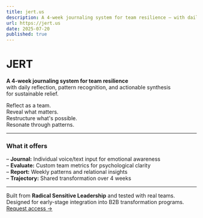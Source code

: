 ```yaml
---
title: jert.us
description: A 4-week journaling system for team resilience — with daily reflection, pattern recognition, and actionable synthesis for sustainable relief.
url: https://jert.us
date: 2025-07-20
published: true
---
```


# JERT

**A 4-week journaling system for team resilience**  
with daily reflection, pattern recognition, and actionable synthesis  
for sustainable relief.

Reflect as a team.  
Reveal what matters.  
Restructure what's possible.  
Resonate through patterns.

---

### What it offers

– **Journal:** Individual voice/text input for emotional awareness  
– **Evaluate:** Custom team metrics for psychological clarity  
– **Report:** Weekly patterns and relational insights  
– **Trajectory:** Shared transformation over 4 weeks  

---

Built from **Radical Sensitive Leadership** and tested with real teams.  
Designed for early-stage integration into B2B transformation programs.  
[Request access →](https://www.ikigaistrategist.de/b2b)
